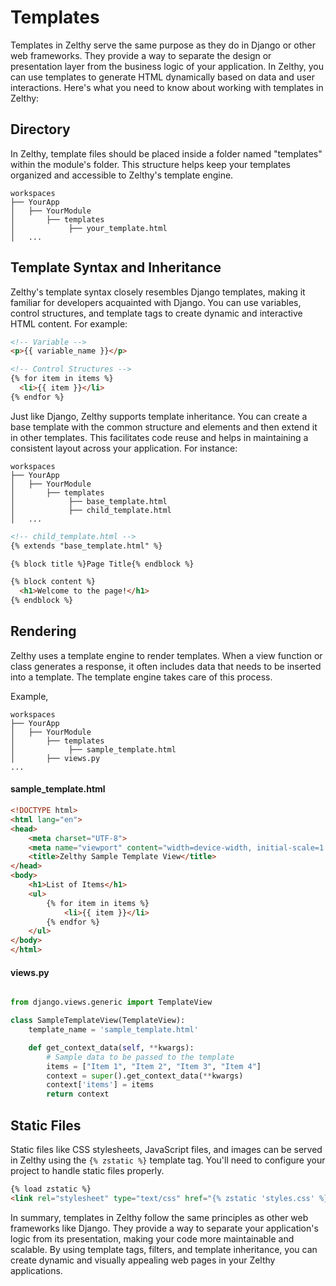 # Templates

Templates in Zelthy serve the same purpose as they do in Django or other web frameworks. They provide a way to separate the design or presentation layer from the business logic of your application. In Zelthy, you can use templates to generate HTML dynamically based on data and user interactions. Here's what you need to know about working with templates in Zelthy:

## Directory

In Zelthy, template files should be placed inside a folder named "templates" within the module's folder. This structure helps keep your templates organized and accessible to Zelthy's template engine.

```text
workspaces
├── YourApp
│   ├── YourModule
│       ├── templates
│            ├── your_template.html
│   ...
```
## Template Syntax and Inheritance
Zelthy's template syntax closely resembles Django templates, making it familiar for developers acquainted with Django. You can use variables, control structures, and template tags to create dynamic and interactive HTML content. For example:

```html
<!-- Variable -->
<p>{{ variable_name }}</p>

<!-- Control Structures -->
{% for item in items %}
  <li>{{ item }}</li>
{% endfor %}
```

Just like Django, Zelthy supports template inheritance. You can create a base template with the common structure and elements and then extend it in other templates. This facilitates code reuse and helps in maintaining a consistent layout across your application. For instance:

```plaintext
workspaces
├── YourApp
│   ├── YourModule
│       ├── templates
│            ├── base_template.html
│            ├── child_template.html
│   ...
```

```html
<!-- child_template.html -->
{% extends "base_template.html" %}

{% block title %}Page Title{% endblock %}

{% block content %}
  <h1>Welcome to the page!</h1>
{% endblock %}
```


## Rendering

Zelthy uses a template engine to render templates. When a view function or class generates a response, it often includes data that needs to be inserted into a template. The template engine takes care of this process.

Example,
```plaintext
workspaces
├── YourApp
│   ├── YourModule
│       ├── templates
│            ├── sample_template.html
│       ├── views.py
...
```

#### sample_template.html
```html
<!DOCTYPE html>
<html lang="en">
<head>
    <meta charset="UTF-8">
    <meta name="viewport" content="width=device-width, initial-scale=1.0">
    <title>Zelthy Sample Template View</title>
</head>
<body>
    <h1>List of Items</h1>
    <ul>
        {% for item in items %}
            <li>{{ item }}</li>
        {% endfor %}
    </ul>
</body>
</html>
```

#### views.py
```python

from django.views.generic import TemplateView

class SampleTemplateView(TemplateView):
    template_name = 'sample_template.html'

    def get_context_data(self, **kwargs):
        # Sample data to be passed to the template
        items = ["Item 1", "Item 2", "Item 3", "Item 4"]
        context = super().get_context_data(**kwargs)
        context['items'] = items
        return context
```

## Static Files

Static files like CSS stylesheets, JavaScript files, and images can be served in Zelthy using the `{% zstatic %}` template tag. You'll need to configure your project to handle static files properly.

```html
{% load zstatic %}
<link rel="stylesheet" type="text/css" href="{% zstatic 'styles.css' %}">
```

In summary, templates in Zelthy follow the same principles as other web frameworks like Django. They provide a way to separate your application's logic from its presentation, making your code more maintainable and scalable. By using template tags, filters, and template inheritance, you can create dynamic and visually appealing web pages in your Zelthy applications.
